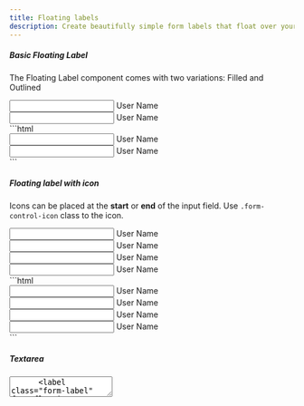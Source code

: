 ```yaml
---
title: Floating labels
description: Create beautifully simple form labels that float over your input fields.
---
```


##### Basic Floating Label

The Floating Label component comes with two variations: Filled and Outlined

<Example>
  <div slot="preview" class="not-prose grid items-center gap-3 sm:grid-cols-2">
    <div class="form-floating form-field">
      <input type="text" id="floatingInput" class="form-control-fill" placeholder=" " />
      <label class="form-label" for="floatingInput">User Name</label>
    </div>
    <div class="form-floating form-field">
      <input type="text" id="floatingInputOutline" class="form-control" placeholder=" " />
      <label class="form-label" for="floatingInputOutline">User Name</label>
    </div>
  </div>
  <div slot="code">
    ```html
    <div class="form-floating form-field">
      <input type="text" id="floatingInput" class="form-control-fill" placeholder=" " />
      <label class="form-label" for="floatingInput">
        User Name
      </label>
    </div>
    <div class="form-floating form-field">
      <input type="text" id="floatingInputOutline" class="form-control" placeholder=" " />
      <label class="form-label" for="floatingInputOutline">
        User Name
      </label>
    </div>
    ```
  </div>
</Example>

##### Floating label with icon

Icons can be placed at the **start** or **end** of the input field. Use `.form-control-icon` class to the icon.

<Example>
  <div slot="preview" class="not-prose grid items-center gap-3 sm:grid-cols-2">
    <div class="input-group-icon">
      <span class="icon-[material-symbols--calendar-today-outline-rounded] form-control-icon-start"></span>
      <div class="form-floating form-field">
        <input type="text" class="form-control-fill" id="floatingLabelIcon" placeholder=" " />
        <label class="form-label" for="floatingLabelIcon">User Name</label>
      </div>
    </div>
    <div class="input-group-icon">
      <span class="icon-[material-symbols--calendar-today-outline-rounded] form-control-icon-start"></span>
      <div class="form-floating form-field">
        <input type="text" class="form-control" id="floatingLabelOutlineIcon" />
        <label class="form-label" for="floatingLabelOutlineIcon">User Name</label>
      </div>
    </div>
    <div class="input-group-icon">
      <span class="icon-[material-symbols--calendar-today-outline-rounded] form-control-icon-end"></span>
      <div class="form-floating form-field">
        <input type="text" class="form-control-fill" id="floatingLabelIconEnd" placeholder=" " />
        <label class="form-label" for="floatingLabelIconEnd">User Name</label>
      </div>
    </div>
    <div class="input-group-icon">
      <span class="icon-[material-symbols--calendar-today-outline-rounded] form-control-icon-end"></span>
      <div class="form-floating form-field">
        <input type="text" class="form-control" id="floatingLabelOutlineIconEnd" placeholder=" " />
        <label class="form-label" for="floatingLabelOutlineIconEnd">User Name</label>
      </div>
    </div>
  </div>
  <div slot="code">
    ```html
    <div class="input-group-icon">
      <span class="icon-[material-symbols--calendar-today-outline-rounded] form-control-icon-start"></span>
      <div class="form-floating form-field">
        <input type="text" class="form-control-fill" id="floatingLabelIcon" placeholder=" " />
        <label class="form-label" for="floatingLabelIcon">
          User Name
        </label>
      </div>
    </div>
    <div class="input-group-icon">
      <span class="icon-[material-symbols--calendar-today-outline-rounded] form-control-icon-start"></span>
      <div class="form-floating form-field">
        <input type="text" class="form-control" id="floatingLabelOutlineIcon" />
        <label class="form-label" for="floatingLabelOutlineIcon">
          User Name
        </label>
      </div>
    </div>
    <div class="input-group-icon">
      <span class="icon-[material-symbols--calendar-today-outline-rounded] form-control-icon-end"></span>
      <div class="form-floating form-field">
        <input type="text" class="form-control-fill" id="floatingLabelIconEnd" placeholder=" " />
        <label class="form-label" for="floatingLabelIconEnd">
          User Name
        </label>
      </div>
    </div>
    <div class="input-group-icon">
      <span class="icon-[material-symbols--calendar-today-outline-rounded] form-control-icon-end"></span>
      <div class="form-floating form-field">
        <input type="text" class="form-control" id="floatingLabelOutlineIconEnd" placeholder=" " />
        <label class="form-label" for="floatingLabelOutlineIconEnd">
          User Name
        </label>
      </div>
    </div>
    ```
  </div>
</Example>

##### Textarea

<Example>
  <div slot="preview" class="not-prose grid items-center gap-3 sm:grid-cols-2">
    <div class="form-floating form-field">
      <textarea type="text" class="form-control-fill" id="floatingTextarea" placeholder=" " />
      <label class="form-label" for="floatingTextarea">Message</label>
    </div>
    <div class="form-floating form-field">
      <textarea type="text" class="form-control" id="floatingTextareaOutline" placeholder=" " />
      <label class="form-label" for="floatingTextareaOutline">Message</label>
    </div>
  </div>
  <div slot="code">
    ```html
    <div class="form-floating form-field">
      <textarea type="text" class="form-control-fill" id="floatingTextarea" placeholder=" " />
      <label class="form-label" for="floatingTextarea">
        Message
      </label>
    </div>
    <div class="form-floating form-field">
      <textarea type="text" class="form-control" id="floatingTextareaOutline" placeholder=" " />
      <label class="form-label" for="floatingTextareaOutline">
        Message
      </label>
    </div>
    ```
  </div>
</Example>

##### Sizing

Set heights using classes like <code>.form-control-sm</code> and <code>.form-control-lg</code> for small and large input field. Default is medium.

<Example>
  <div slot="preview" class="not-prose grid items-center gap-3 sm:grid-cols-3">
    <div class="form-floating form-field">
      <input type="text" id="floatingInputSmall" class="form-control-fill form-control-sm" placeholder=" " />
      <label class="form-label" for="floatingInputSmall">Size Small</label>
    </div>
    <div class="form-floating form-field">
      <input type="text" id="floatingInputMedium" class="form-control-fill" placeholder=" " />
      <label class="form-label" for="floatingInputMedium">Size Medium</label>
    </div>
    <div class="form-floating form-field">
      <input type="text" id="floatingInputLarge" class="form-control-fill form-control-lg" placeholder=" " />
      <label class="form-label" for="floatingInputLarge">Size Large</label>
    </div>
    <div class="form-floating form-field">
      <input type="text" id="floatingInputOutlineSmall" class="form-control form-control-sm" placeholder=" " />
      <label class="form-label" for="floatingInputOutlineSmall">Size Small</label>
    </div>
    <div class="form-floating form-field">
      <input type="text" id="floatingInputOutlineMedium" class="form-control" placeholder=" " />
      <label class="form-label" for="floatingInputOutlineMedium">Size Medium</label>
    </div>
    <div class="form-floating form-field">
      <input type="text" id="floatingInputOutlineLarge" class="form-control form-control-lg" placeholder=" " />
      <label class="form-label" for="floatingInputOutlineLarge">Size Large</label>
    </div>
  </div>
  <div slot="code">
    ```html
    <div class="form-floating form-field">
      <input type="text" id="floatingInputSmall" class="form-control-fill form-control-sm" placeholder=" " />
      <label class="form-label" for="floatingInputSmall">
        Size Small
      </label>
    </div>
    <div class="form-floating form-field">
      <input type="text" id="floatingInputMedium" class="form-control-fill" placeholder=" " />
      <label class="form-label" for="floatingInputMedium">
        Size Medium
      </label>
    </div>
    <div class="form-floating form-field">
      <input type="text" id="floatingInputLarge" class="form-control-fill form-control-lg" placeholder=" " />
      <label class="form-label" for="floatingInputLarge">
        Size Large
      </label>
    </div>
    <div class="form-floating form-field">
      <input type="text" id="floatingInputOutlineSmall" class="form-control form-control-sm" placeholder=" " />
      <label class="form-label" for="floatingInputOutlineSmall">
        Size Small
      </label>
    </div>
    <div class="form-floating form-field">
      <input type="text" id="floatingInputOutlineMedium" class="form-control" placeholder=" " />
      <label class="form-label" for="floatingInputOutlineMedium">
        Size Medium
      </label>
    </div>
    <div class="form-floating form-field">
      <input type="text" id="floatingInputOutlineLarge" class="form-control form-control-lg" placeholder=" " />
      <label class="form-label" for="floatingInputOutlineLarge">
        Size Large
      </label>
    </div>
    ```
  </div>
</Example>

##### Color Variants

Different colors become visible while the input is focused. By default, the input field uses the **primary** color. Use additional utility classes to modify the focus color. Like:

- **`.form-control-secondary`**
- **`.form-control-success`**

<Example>
  <div slot="preview" class="not-prose grid items-center gap-3 sm:grid-cols-2">
    <div class="form-floating form-field">
      <input type="text" id="floatingInputSecondary" class="form-control-fill form-control-secondary" placeholder=" " />
      <label class="form-label" for="floatingInputSecondary">User Name</label>
    </div>
    <div class="form-floating form-field">
      <input type="text" id="floatingInputSuccess" class="form-control-fill form-control-success" placeholder=" " />
      <label class="form-label" for="floatingInputSuccess">User Name</label>
    </div>
    <div class="form-floating form-field">
      <input type="text" id="outlineSecondary" class="form-control form-control-secondary" placeholder=" " />
      <label class="form-label" for="outlineSecondary">User Name</label>
    </div>
    <div class="form-floating form-field">
      <input type="text" id="outlineSuccess" class="form-control form-control-success" placeholder=" " />
      <label class="form-label" for="outlineSuccess">User Name</label>
    </div>
  </div>
  <div slot="code">
    ```html
    <div class="form-floating form-field">
      <input type="text" id="floatingInputSecondary" class="form-control-fill form-control-secondary" placeholder=" " />
      <label class="form-label" for="floatingInputSecondary">
        User Name
      </label>
    </div>
    <div class="form-floating form-field">
      <input type="text" id="floatingInputSuccess" class="form-control-fill form-control-success" placeholder=" " />
      <label class="form-label" for="floatingInputSuccess">
        User Name
      </label>
    </div>
    <div class="form-floating form-field">
      <input type="text" id="outlineSecondary" class="form-control form-control-secondary" placeholder=" " />
      <label class="form-label" for="outlineSecondary">
        User Name
      </label>
    </div>
    <div class="form-floating form-field">
      <input type="text" id="outlineSuccess" class="form-control form-control-success" placeholder=" " />
      <label class="form-label" for="outlineSuccess">
        User Name
      </label>
    </div>
    ```
  </div>
</Example>

##### Disabled

<Example>
  <div slot="preview" class="not-prose grid items-center gap-3 sm:grid-cols-2">
    <div class="form-floating form-field">
      <input type="text" id="floatingInputDisabled" class="form-control-fill" placeholder=" " disabled />
      <label class="form-label" for="floatingInputDisabled">User Name</label>
    </div>
    <div class="form-floating form-field">
      <input type="text" id="inputOutlineDisabled" class="form-control" placeholder=" " disabled />
      <label class="form-label" for="inputOutlineDisabled">User Name</label>
    </div>
  </div>
  <div slot="code">
    ```html
    <div class="form-floating form-field">
      <input type="text" id="floatingInputDisabled" class="form-control-fill" placeholder=" " disabled />
      <label class="form-label" for="floatingInputDisabled">
        User Name
      </label>
    </div>
    <div class="form-floating form-field">
      <input type="text" id="inputOutlineDisabled" class="form-control" placeholder=" " disabled />
      <label class="form-label" for="inputOutlineDisabled">
        User Name
      </label>
    </div>
    ```
  </div>
</Example>

##### Validation

Indicate validation states by adding the `.is-invalid` class to input fields. This highlights the input field when invalid or requiring user attention.

<Example>
  <div slot="preview" class="not-prose grid items-center gap-3 sm:grid-cols-2">
    <div class="form-floating form-field">
      <input type="text" id="floatingInput" class="form-control-fill is-invalid" value="Hello world" placeholder=" " />
      <label class="form-label" for="floatingInput">User Name</label>
    </div>
    <div class="form-floating form-field">
      <input
        type="text"
        id="floatingInputOutline"
        class="form-control is-invalid"
        value="Hello world"
        placeholder=" "
      />
      <label class="form-label" for="floatingInputOutline">User Name</label>
    </div>
  </div>
  <div slot="code">
    ```html
    <div class="form-floating form-field">
      <input type="text" id="floatingInput" class="form-control-fill is-invalid" value="Hello world" placeholder=" " />
      <label class="form-label" for="floatingInput">
        User Name
      </label>
    </div>
    <div class="form-floating form-field">
      <input
        type="text"
        id="floatingInputOutline"
        class="form-control is-invalid"
        value="Hello world"
        placeholder=" "
      />
      <label class="form-label" for="floatingInputOutline">
        User Name
      </label>
    </div>
    ```
  </div>
</Example>
